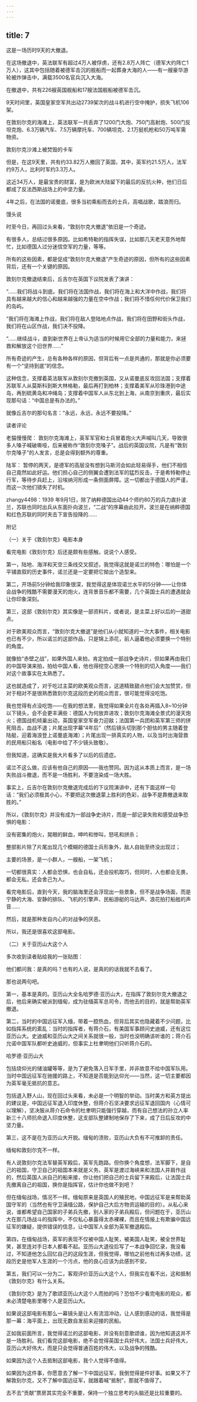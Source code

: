 ```yaml
---
---
---
```

title: 7
---



这是一场历时9天的大撤退。

在这场撤退中，英法联军有超过4万人被俘虏，还有2.8万人阵亡（德军大约阵亡1万人），这其中包括随着被德军击沉的舰船而一起葬身大海的人——有一艘豪华游轮被炸弹击中，满载3500名官兵沉入大海。

在撤退中，共有226艘英国舰船和17艘法国舰船被德军击沉。

9天时间里，英国皇家空军共出动2739架次的战斗机进行空中掩护，损失飞机106架。

在敦刻尔克的海滩上，英法联军一共丢弃了1200门大炮、750门高射炮、500门反坦克炮、6.3万辆汽车、7.5万辆摩托车、700辆坦克、2.1万挺机枪和50万吨军需物资。

敦刻尔克沙滩上被焚毁的卡车



但是，在这9天里，共有约33.82万人撤回了英国，其中，英军约21.5万人，法军约9万人，比利时军约3.3万人。

这近34万人，是最宝贵的财富，是为欧洲大陆留下的最后的反抗火种，他们日后都成了反法西斯战场上的中坚力量。

4年之后，在法国的诺曼底，很多当初乘船而去的士兵，高唱战歌，踏浪而归。

馒头说

时至今日，再回过头来看，“敦刻尔克大撤退”依旧是一个奇迹。

有很多人，总结过很多原因。比如希特勒的指挥失误，比如那几天老天意外地帮忙，比如德国人过分迷信空军的力量，等等。

所有的这些因素，都是促成“敦刻尔克大撤退”产生奇迹的原因，但所有的这些因素背后，还有一个关键的原因。

敦刻尔克撤退结束后，丘吉尔在英国下议院发表了演讲：

“……我们将战斗到底。我们将在法国作战，我们将在海上和大洋中作战，我们将具有越来越大的信心和越来越强的力量在空中作战；我们将不惜任何代价保卫我们的岛屿。

“我们将在海滩上作战，我们将在敌人登陆地点作战，我们将在田野和街头作战，我们将在山区作战，我们决不投降。

“……继续战斗，直到新世界在上帝认为适当的时候用它全部的力量和能力，来拯救和解放这个旧世界……”

所有奇迹的产生，总有各种各样的原因，但背后有一点是共通的，那就是你必须要有一个“坚持到底”的信念。

这种信念，支撑着英法联军从敦刻尔克撤到英国，又从诺曼底反攻回法国；支撑着苏联军人从莫斯科到斯大林格勒，最后再打到柏林；支撑着美军从珍珠港到中途岛，再到硫黄岛和冲绳岛；支撑着中国军人从东北到上海，从南京到重庆，最后实现那句话：“中国总是有办法的。”

就像丘吉尔的那句名言：“永远，永远，永远不要投降。”

读者评论

老猫慢慢爬： 敦刻尔克海滩上，英军军官和士兵冒着炮火大声喊叫几天，导致很多人嗓子喊破嘶哑，后来被称作“敦刻尔克嗓子”。战后的英国议院，凡是有“敦刻尔克嗓子”的人发言，总是会得到额外的尊重。

陆军： 暂停的两天，是德军的高层没有想到马斯河会如此轻易得手，他们不相信自己竟然如此好运。他们担心自己的侧翼会遭到法军的猛烈反击，于是希特勒停止行军，等待步兵赶上，沿埃纳河形成一条侧面屏障。这一切都出于德国人的严谨，而这一次他们错失了时机。

zhangy4498：1939 年9月1日，除了纳粹德国出动44个师约80万的兵力直扑波兰，苏联也同时出兵从东面扑向波兰，“二战”的序幕由此拉开。波兰是在纳粹德国和红色苏联的同时夹击下宣告投降的……

附记

（一）关于《敦刻尔克》电影本身

看完电影《敦刻尔克》后还是颇有些感触，说说个人感受。

第一，陆地、海洋和天空三条线交叉叙述，我觉得这就是诺兰的特色：哪怕是一个平铺直叙的历史事件，诺兰还是一定要把它拗出个造型来。

第二，开场前5分钟给我印象很深，我觉得这是体现诺兰水平的5分钟——让你体会战争的残酷不需要漫天的炮火，连背景音乐都不需要，几个英国士兵的遭遇就会让你印象深刻。

第三，这部《敦刻尔克》其实像是一部资料片，或者说，是主菜上好以后的一道甜点。

对于欧美观众而言，“敦刻尔克大撤退”是他们从小就知道的一次大事件，相关电影也已有不少，所以诺兰的这部作品，只是锦上添花，前人逼着他必须要换一个特别的角度。

就像拍“赤壁之战”，如果外国人来拍，肯定拍成一部战争史诗片，但如果再由我们的中国导演来拍，拍给中国人看，他也得挖空心思换一个特别的切入角度——我们对这个故事实在太熟悉了。

这也就造成了，对于吃过主菜的欧美观众而言，这道精致甜点他们会大加赞赏，但对于相对不是很熟悉敦刻尔克这段历史的观众而言，很可能觉得没吃饱。

我也觉得有点没吃饱——在我的想法里，我觉得如果全片在各处再插入8~10分钟以下镜头，会不会更丰满些：德国人为何放弃进攻；敦刻尔克海滩全景式的漫天炮火；德国战机倾巢出动，英国皇家空军奋力迎敌；法国第一兵团和英军第三师的拼死阻击，血战不退；片尾出现字幕“4年后”（然后镜头切到那个胆怯的男主随着登陆艇，迎着海浪登上诺曼底海滩）；片尾出现一排真实的人物，以及当时出海营救的民用船只船名（电影中给了不少镜头致敬）。

但我知道，这确实是我大片看多了以后的后遗症。

诺兰不这么做，应该有他自己的原因——我也赞同。因为这从本质上而言，是一场失败战斗撤退，而不是一场胜利，不要渲染成一场大胜。

事实上，丘吉尔在敦刻尔克撤退完成后的下议院演讲中，还有下面这样一句话：“我们必须极其小心，不要把这次撤退蒙上胜利的色彩，战争不是靠撤退来取胜的。”

所以，《敦刻尔克》并没有成为一部战争史诗片，而是一部记录失败和感受战争恐惧的电影：

没有密集的炮火，晃眼的鲜血，呻吟和惨叫，怒吼和拼杀；

整部影片除了片尾出现几个模糊的德国士兵形象外，敌人自始至终没出现过；

主要的场景，是一小群人，一艘船，一架飞机；

一切都很真实：人都会恐惧，也会自私，还会投机取巧，但同时，人也都会无畏，都会无私，还会舍己为人。

看完电影后，直到今天，我的脑海里还会浮现出一些景象，但不是战争场面，而是宁静的大海、安静的排队、飞机的引擎声、民船游艇的马达声、浪花拍打船舷的声音……

然后，就是那种发自内心的对战争的厌恶。

所以，我还是很喜欢这部电影。

（二）关于亚历山大这个人

多次收到读者贴给我的一张贴图：



他们都问我：是真的吗？也有的人说，是真的的话我就不去看了。

那也说两句吧。

第一，基本是真的。亚历山大全名哈罗德·亚历山大，在指挥了敦刻尔克大撤退之后，他后来确实被派到缅甸，成为驻缅英军总司令，而他去的目的，就是帮助英军撤退。

第二，当时的中国远征军入缅，带着一腔热血，但背后其实也隐藏着不少问题，比如指挥系统的紊乱：当时的指挥者，有蒋介石，有美国军事顾问史迪威，还有这位亚历山大。史迪威和亚历山大之间关系就很一般，当时也没明确该听谁的；蒋介石允诺中国军队都听史迪威的，但事实上杜聿明他们只听蒋介石的。

哈罗德·亚历山大



包括烧仰光的储油罐等等，是为了避免落入日军手里，并非故意不给中国军队用。当时中国远征军在驰援的路上，不知道是否能到达仰光——当然，这一切主要都因为英军毫无抵抗的意志。

包括退入野人山，现在回过头来看，未必是一个明智的举动。当时美方和英方提出的建议是，中国远征军退入印度休整，但蒋介石坚决要求远征军退回国内（心情可以理解），坚决服从蒋介石命令的杜聿明只能强行穿越，而有自己想法的孙立人率新三十八师抗命退入印度休整，这支部队整建制地保存了下来，成了日后反攻的中坚力量。

第三，这不是在为亚历山大开脱。缅甸的溃败，亚历山大负有不可推卸的责任。

缅甸和敦刻尔克不一样。

有人说敦刻尔克法军替英军殿后，英军先跑路。但你换个角度想，法军脚下，是自己的祖国，守卫自己的祖国本来就是义务。英军是渡过海峡来和法国人并肩作战的，然后英国人派自己的船来接，你让他们把自己的士兵留下来殿后，让法国士兵先撤离自己的祖国，换你是指挥官，估计你也做不到吧？

但在缅甸战场，情况不一样。缅甸原来是英国人的殖民地，中国远征军是来帮助英国守军的（当然也有守卫滇缅公路，保护自己大后方物资运输的目的）。从私心来说，谁都希望自己国家的子弟兵先撤，别人家的子弟兵殿后，但问题在于，亚历山大在那几场战斗的指挥中，不仅私心暴露得太赤裸裸，而且在情报上有欺骗中国远征军的嫌疑，提供错误的信息，让中国军人全部为英军撤退殿后。

第四，在缅甸战场，英军的表现不仅被中国人耻笑，被美国人耻笑，被全世界耻笑，甚至连对手日本人都看不起。亚历山大退役后写了一本战争回忆录，我没看过，不知道他怎么回忆自己的这段生涯，但我觉得，哪怕之前他有过再多功绩，这段历史是他军人生涯的一个污点，他的良心应该为此感到不安。

第五，我们可以一分为二，客观评价亚历山大这个人，但我实在看不出，这和抵制《敦刻尔克》有什么关系。

《敦刻尔克》是为了歌颂亚历山大这个人而拍的吗？恐怕不少看完电影的观众，都未必清楚电影里哪个人是亚历山大。

如果说这部电影有那么一幕镜头是让人有流泪冲动，让人感到感动的话，我觉得是那一幕：海平面上，出现无数自发前来迎接的民船。

正如我前面所言，我觉得诺兰的这部电影，并没有刻意歌颂谁，因为他知道这并不是一场胜利。我们看完这部电影，绝不会觉得英国士兵好伟大，法国士兵好伟大，亚历山大好伟大，而是只会觉得普通百姓的伟大，以及战争的残酷。

如果因为这个人去抵制这部电影，我个人觉得不值得。

如果因为这件事，你愿意去了解一下中国远征军，我倒觉得是件好事。如果又不了解敦刻尔克，又不了解中国远征军，就跟着喊“抵制”，那就不值得了。

去不去“贡献”票房其实完全不重要，保持一个独立思考的头脑还是比较重要的。